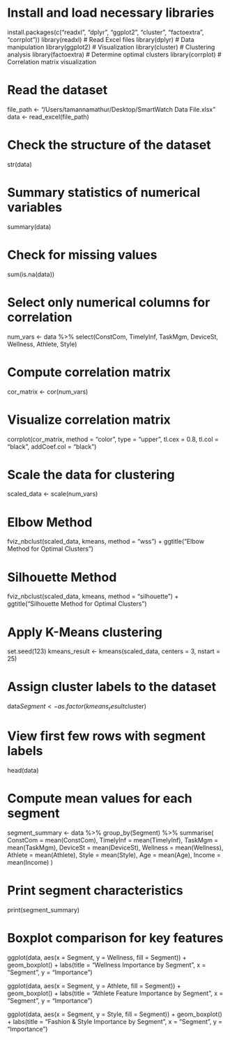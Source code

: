 # Install and load necessary libraries
install.packages(c("readxl", "dplyr", "ggplot2", "cluster", "factoextra", "corrplot"))
library(readxl)      # Read Excel files
library(dplyr)       # Data manipulation
library(ggplot2)     # Visualization
library(cluster)     # Clustering analysis
library(factoextra)  # Determine optimal clusters
library(corrplot)    # Correlation matrix visualization

# Read the dataset
file_path <- "/Users/tamannamathur/Desktop/SmartWatch Data File.xlsx"
data <- read_excel(file_path)

# Check the structure of the dataset
str(data)

# Summary statistics of numerical variables
summary(data)

# Check for missing values
sum(is.na(data))

# Select only numerical columns for correlation
num_vars <- data %>% select(ConstCom, TimelyInf, TaskMgm, DeviceSt, Wellness, Athlete, Style)

# Compute correlation matrix
cor_matrix <- cor(num_vars)

# Visualize correlation matrix
corrplot(cor_matrix, method = "color", type = "upper", tl.cex = 0.8, tl.col = "black", addCoef.col = "black")

# Scale the data for clustering
scaled_data <- scale(num_vars)

# Elbow Method
fviz_nbclust(scaled_data, kmeans, method = "wss") + 
  ggtitle("Elbow Method for Optimal Clusters")

# Silhouette Method
fviz_nbclust(scaled_data, kmeans, method = "silhouette") + 
  ggtitle("Silhouette Method for Optimal Clusters")

# Apply K-Means clustering
set.seed(123)
kmeans_result <- kmeans(scaled_data, centers = 3, nstart = 25)

# Assign cluster labels to the dataset
data$Segment <- as.factor(kmeans_result$cluster)

# View first few rows with segment labels
head(data)

# Compute mean values for each segment
segment_summary <- data %>%
  group_by(Segment) %>%
  summarise(
    ConstCom = mean(ConstCom),
    TimelyInf = mean(TimelyInf),
    TaskMgm = mean(TaskMgm),
    DeviceSt = mean(DeviceSt),
    Wellness = mean(Wellness),
    Athlete = mean(Athlete),
    Style = mean(Style),
    Age = mean(Age),
    Income = mean(Income)
  )

# Print segment characteristics
print(segment_summary)

# Boxplot comparison for key features
ggplot(data, aes(x = Segment, y = Wellness, fill = Segment)) +
  geom_boxplot() +
  labs(title = "Wellness Importance by Segment", x = "Segment", y = "Importance")

ggplot(data, aes(x = Segment, y = Athlete, fill = Segment)) +
  geom_boxplot() +
  labs(title = "Athlete Feature Importance by Segment", x = "Segment", y = "Importance")

ggplot(data, aes(x = Segment, y = Style, fill = Segment)) +
  geom_boxplot() +
  labs(title = "Fashion & Style Importance by Segment", x = "Segment", y = "Importance")
 